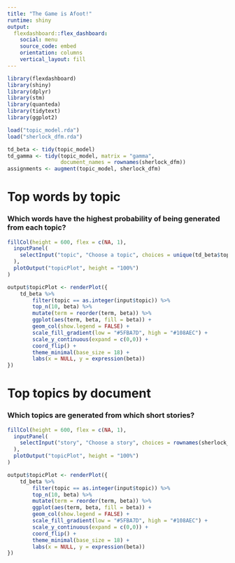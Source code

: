 ```yaml
---
title: "The Game is Afoot!"
runtime: shiny
output: 
  flexdashboard::flex_dashboard:
    social: menu
    source_code: embed
    orientation: columns
    vertical_layout: fill
---
```


```r
library(flexdashboard)
library(shiny)
library(dplyr)
library(stm)
library(quanteda)
library(tidytext)
library(ggplot2)

load("topic_model.rda")
load("sherlock_dfm.rda")

td_beta <- tidy(topic_model)
td_gamma <- tidy(topic_model, matrix = "gamma",                    
                 document_names = rownames(sherlock_dfm))
assignments <- augment(topic_model, sherlock_dfm)

```


Top words by topic {data-icon="fa-map-marker"}
====================================================================

### Which words have the highest probability of being generated from each topic?

```r
fillCol(height = 600, flex = c(NA, 1), 
  inputPanel(
    selectInput("topic", "Choose a topic", choices = unique(td_beta$topic))
  ),
  plotOutput("topicPlot", height = "100%")
)

output$topicPlot <- renderPlot({
    td_beta %>%
        filter(topic == as.integer(input$topic)) %>%
        top_n(10, beta) %>%
        mutate(term = reorder(term, beta)) %>%
        ggplot(aes(term, beta, fill = beta)) +
        geom_col(show.legend = FALSE) +
        scale_fill_gradient(low = "#5FBA7D", high = "#108AEC") +
        scale_y_continuous(expand = c(0,0)) +
        coord_flip() +
        theme_minimal(base_size = 18) +
        labs(x = NULL, y = expression(beta))
})

```


Top topics by document {data-icon="fa-map-marker"}
====================================================================

### Which topics are generated from which short stories?

```r
fillCol(height = 600, flex = c(NA, 1), 
  inputPanel(
    selectInput("story", "Choose a story", choices = rownames(sherlock_dfm))
  ),
  plotOutput("topicPlot", height = "100%")
)

output$topicPlot <- renderPlot({
    td_beta %>%
        filter(topic == as.integer(input$topic)) %>%
        top_n(10, beta) %>%
        mutate(term = reorder(term, beta)) %>%
        ggplot(aes(term, beta, fill = beta)) +
        geom_col(show.legend = FALSE) +
        scale_fill_gradient(low = "#5FBA7D", high = "#108AEC") +
        scale_y_continuous(expand = c(0,0)) +
        coord_flip() +
        theme_minimal(base_size = 18) +
        labs(x = NULL, y = expression(beta))
})

```


